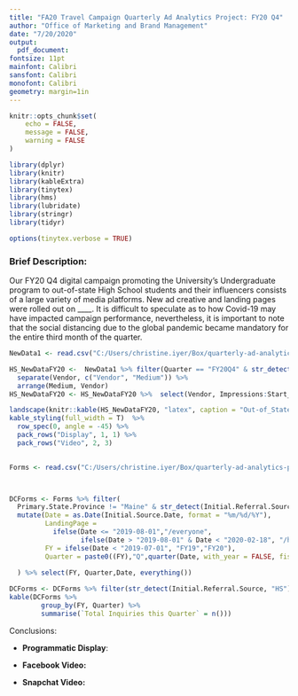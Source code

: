 ```yaml
---
title: "FA20 Travel Campaign Quarterly Ad Analytics Project: FY20 Q4"
author: "Office of Marketing and Brand Management"
date: "7/20/2020"
output:
  pdf_document:
fontsize: 11pt
mainfont: Calibri
sansfont: Calibri
monofont: Calibri
geometry: margin=1in
---
```





```r
knitr::opts_chunk$set(
	echo = FALSE,
	message = FALSE,
	warning = FALSE
)
```

```r
library(dplyr)
library(knitr)
library(kableExtra)
library(tinytex)
library(hms)
library(lubridate)
library(stringr)
library(tidyr)
```


```r
options(tinytex.verbose = TRUE)
```

### Brief Description:

Our FY20 Q4 digital campaign promoting the University's Undergraduate program to out-of-state High School students and their influencers consists of a large variety of media platforms. New ad creative and landing pages were rolled out on ____. It is difficult to speculate as to how Covid-19 may have impacted campaign performance, nevertheless, it is important to note that the social distancing due to the global pandemic became mandatory for the entire third month of the quarter. 


```r
NewData1 <- read.csv("C:/Users/christine.iyer/Box/quarterly-ad-analytics-projects/Flowchart.csv", header = T, stringsAsFactors = F)
```

```r
HS_NewDataFY20 <-  NewData1 %>% filter(Quarter == "FY20Q4" & str_detect(AdSet, "TL")) %>%  
  separate(Vendor, c("Vendor", "Medium")) %>% 
  arrange(Medium, Vendor)
HS_NewDataFY20 <- HS_NewDataFY20 %>%  select(Vendor, Impressions:Start_Date) 

landscape(knitr::kable(HS_NewDataFY20, "latex", caption = "Out-of_State High School Student Audience FY20 Q4 Campaign Review: Undergraduate Degree", booktabs = T))%>%
kable_styling(full_width = T)  %>%
  row_spec(0, angle = -45) %>%
  pack_rows("Display", 1, 1) %>%
  pack_rows("Video", 2, 3)
  
```







```r
Forms <- read.csv("C:/Users/christine.iyer/Box/quarterly-ad-analytics-projects/ThankYouFormCompletions.csv", header = T, stringsAsFactors = F)



DCForms <- Forms %>% filter(
  Primary.State.Province != "Maine" & str_detect(Initial.Referral.Source,"HS")) %>% 
  mutate(Date = as.Date(Initial.Source.Date, format = "%m/%d/%Y"),
         LandingPage = 
           ifelse(Date <= "2019-08-01","/everyone",
                  ifelse(Date > "2019-08-01" & Date < "2020-02-18", "/here", "/excel")),
         FY = ifelse(Date < "2019-07-01", "FY19","FY20"), 
         Quarter = paste0((FY),"Q",quarter(Date, with_year = FALSE, fiscal_start = 7))
    
  ) %>% select(FY, Quarter,Date, everything())

DCForms <- DCForms %>% filter(str_detect(Initial.Referral.Source, "HS"), str_detect(Quarter, "4"))
kable(DCForms %>%  
        group_by(FY, Quarter) %>% 
        summarise(`Total Inquiries this Quarter` = n()))
```

Conclusions:

* __Programmatic Display__:  



* __Facebook Video:__ 


* __Snapchat Video:__ 




